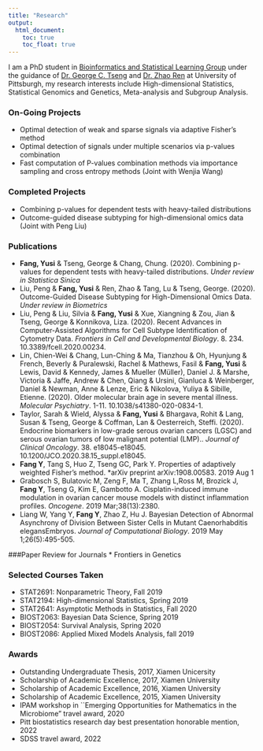 ```yaml
---
title: "Research"
output:
  html_document:
    toc: true
    toc_float: true
---
```


I am a PhD student in [Bioinformatics and Statistical Learning Group](https://tsenglab.biostat.pitt.edu) under the guidance of [Dr. George C. Tseng](http://www.pitt.edu/~ctseng/) and [Dr. Zhao Ren](http://www.pitt.edu/~zren/) at University of Pittsburgh, my research interests include High-dimensional Statistics, Statistical Genomics and Genetics, Meta-analysis and Subgroup Analysis.

### On-Going Projects
* Optimal detection of weak and sparse signals via adaptive Fisher's method
* Optimal detection of signals under multiple scenarios via p-values combination 
* Fast computation of P-values combination methods via importance sampling and cross entropy methods (Joint with Wenjia Wang)

### Completed Projects
* Combining p-values for dependent tests with heavy-tailed distributions
* Outcome-guided disease subtyping for high-dimensional omics data (Joint with Peng Liu)

### Publications
* **Fang, Yusi** \& Tseng, George \& Chang, Chung. (2020). Combining p-values for dependent tests with heavy-tailed distributions.  *Under review in Statistica Sinica*
* Liu, Peng \& **Fang, Yusi** \& Ren, Zhao \& Tang, Lu \& Tseng, George. (2020). Outcome-Guided Disease Subtyping for High-Dimensional Omics Data.  *Under review in Biometrics*
* Liu, Peng \& Liu, Silvia \& **Fang, Yusi** \& Xue, Xiangning \& Zou, Jian \& Tseng, George \& Konnikova, Liza. (2020). Recent Advances in Computer-Assisted Algorithms for Cell Subtype Identification of Cytometry Data. *Frontiers in Cell and Developmental Biology*. 8. 234. 10.3389/fcell.2020.00234. 
* Lin, Chien-Wei \& Chang, Lun-Ching \& Ma, Tianzhou \& Oh, Hyunjung \& French, Beverly \& Puralewski, Rachel \& Mathews, Fasil \& **Fang, Yusi** \& Lewis, David \& Kennedy, James \& Mueller (Müller), Daniel J. \& Marshe, Victoria \& Jaffe, Andrew \& Chen, Qiang \& Ursini, Gianluca \& Weinberger, Daniel \& Newman, Anne \& Lenze, Eric \& Nikolova, Yuliya \& Sibille, Etienne. (2020). Older molecular brain age in severe mental illness. *Molecular Psychiatry*. 1-11. 10.1038/s41380-020-0834-1.
* Taylor, Sarah & Wield, Alyssa & **Fang, Yusi** & Bhargava, Rohit & Lang, Susan & Tseng, George & Coffman, Lan & Oesterreich, Steffi. (2020). Endocrine biomarkers in low-grade serous ovarian cancers (LGSC) and serous ovarian tumors of low malignant potential (LMP).. *Journal of Clinical Oncology*. 38. e18045-e18045. 10.1200/JCO.2020.38.15_suppl.e18045. 
*  **Fang Y**, Tang S, Huo Z, Tseng GC, Park Y. Properties of adaptively weighted Fisher’s method. *arXiv preprint arXiv:1908.00583. 2019 Aug 1
* Grabosch S, Bulatovic M, Zeng F, Ma T, Zhang L,Ross M, Brozick J, **Fang Y**, Tseng G, Kim E, Gambotto A. Cisplatin-induced immune modulation in ovarian cancer mouse models with distinct inflammation profiles. *Oncogene*. 2019 Mar;38(13):2380.
*  Liang W, Yang Y, **Fang Y**, Zhao Z, Hu J. Bayesian Detection of Abnormal Asynchrony of Division Between Sister Cells in Mutant Caenorhabditis elegansEmbryos. *Journal of Computational Biology*. 2019 May 1;26(5):495-505.

###Paper Review for Journals
* Frontiers in Genetics


### Selected Courses Taken
* STAT2691: Nonparametric Theory, Fall 2019
* STAT2194: High-dimensional Statistics, Spring 2019
* STAT2641: Asymptotic Methods in Statistics, Fall 2020
* BIOST2063: Bayesian Data Science, Spring 2019
* BIOST2054: Survival Analysis, Spring 2020
* BIOST2086: Applied Mixed Models Analysis, fall 2019

### Awards 
*  Outstanding Undergraduate Thesis, 2017, Xiamen Unicersity 
*  Scholarship of Academic Excellence, 2017, Xiamen University
*  Scholarship of Academic Excellence, 2016, Xiamen University
*  Scholarship of Academic Excellence, 2015, Xiamen University
* IPAM workshop in ``Emerging
Opportunities for Mathematics in the Microbiome” travel award, 2020
* Pitt biostatistics research day best presentation honorable mention, 2022
* SDSS travel award, 2022